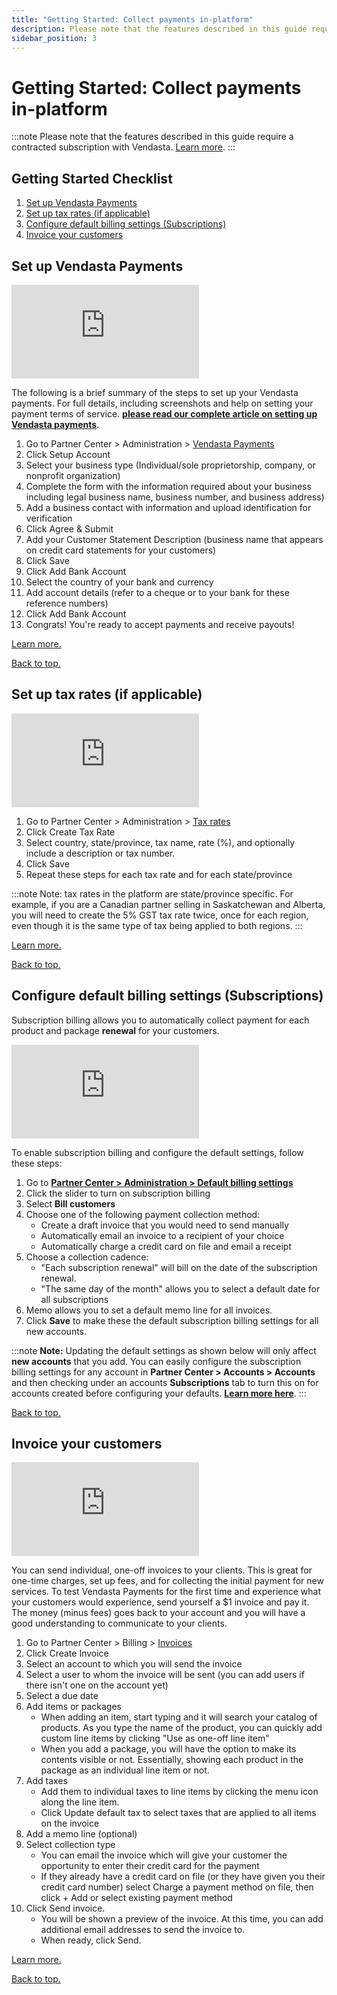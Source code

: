 ```yaml
---
title: "Getting Started: Collect payments in-platform"
description: Please note that the features described in this guide require a contracted subscription with Vendasta. Learn more about how to collect payments in-platform.
sidebar_position: 3
---
```


# Getting Started: Collect payments in-platform

:::note
Please note that the features described in this guide require a contracted subscription with Vendasta. [Learn more](https://www.vendasta.com/pricing/).
:::

## Getting Started Checklist

1. [Set up Vendasta Payments](#set-up-vendasta-payments)
2. [Set up tax rates (if applicable)](#set-up-tax-rates-if-applicable)
3. [Configure default billing settings (Subscriptions)](#configure-default-billing-settings-subscriptions)
4. [Invoice your customers](#invoice-your-customers)

## Set up Vendasta Payments

<div style={{position: 'relative', paddingBottom: '56.25%', height: '0'}}>
  <iframe style={{position: 'absolute', top: '0', left: '0', width: '100%', height: '100%'}} src="https://www.loom.com/embed/df6a770f5aef4db2935b81683559f7e9" frameborder="0" allowFullScreen></iframe>
</div>

The following is a brief summary of the steps to set up your Vendasta payments. For full details, including screenshots and help on setting your payment terms of service. [**please read our complete article on setting up Vendasta payments**](/hc/en-us/articles/4406961189271).

1. Go to Partner Center > Administration > [Vendasta Payments](https://partners.vendasta.com/billing/settings)
2. Click Setup Account
3. Select your business type (Individual/sole proprietorship, company, or nonprofit organization)
4. Complete the form with the information required about your business including legal business name, business number, and business address)
5. Add a business contact with information and upload identification for verification
6. Click Agree & Submit
7. Add your Customer Statement Description (business name that appears on credit card statements for your customers)
8. Click Save
9. Click Add Bank Account
10. Select the country of your bank and currency
11. Add account details (refer to a cheque or to your bank for these reference numbers)
12. Click Add Bank Account
13. Congrats! You're ready to accept payments and receive payouts!

[Learn more.](/hc/en-us/articles/4406961189271)

[Back to top.](#getting-started-checklist)
## Set up tax rates (if applicable)

<div style={{position: 'relative', paddingBottom: '56.25%', height: '0'}}>
  <iframe style={{position: 'absolute', top: '0', left: '0', width: '100%', height: '100%'}} src="https://www.loom.com/embed/73e48624d3e14056ab43ae05af1f44bb" frameborder="0" allowFullScreen></iframe>
</div>

1. Go to Partner Center > Administration > [Tax rates](https://partners.vendasta.com/billing/taxes)
2. Click Create Tax Rate
3. Select country, state/province, tax name, rate (%), and optionally include a description or tax number.
4. Click Save
5. Repeat these steps for each tax rate and for each state/province

:::note
Note: tax rates in the platform are state/province specific. For example, if you are a Canadian partner selling in Saskatchewan and Alberta, you will need to create the 5% GST tax rate twice, once for each region, even though it is the same type of tax being applied to both regions.
:::

[Learn more.](/hc/en-us/articles/4406953108375)

[Back to top.](#getting-started-checklist)

## Configure default billing settings (Subscriptions)

Subscription billing allows you to automatically collect payment for each product and package **renewal** for your customers.

<div style={{position: 'relative', paddingBottom: '56.25%', height: '0'}}>
  <iframe style={{position: 'absolute', top: '0', left: '0', width: '100%', height: '100%'}} src="https://www.loom.com/embed/2461478baed74659aa76529845e09d69" frameborder="0" allowFullScreen></iframe>
</div>

To enable subscription billing and configure the default settings, follow these steps:

1. Go to [**Partner Center > Administration > Default billing settings**](https://partners.vendasta.com/billing/business-configuration/defaults)
2. Click the slider to turn on subscription billing
3. Select **Bill customers**
4. Choose one of the following payment collection method: 
   - Create a draft invoice that you would need to send manually
   - Automatically email an invoice to a recipient of your choice
   - Automatically charge a credit card on file and email a receipt
5. Choose a collection cadence: 
   - "Each subscription renewal" will bill on the date of the subscription renewal.
   - "The same day of the month" allows you to select a default date for all subscriptions
6. Memo allows you to set a default memo line for all invoices.
7. Click **Save** to make these the default subscription billing settings for all new accounts.

:::note
**Note:** Updating the default settings as shown below will only affect **new accounts** that you add. You can easily configure the subscription billing settings for any account in **Partner Center > Accounts > Accounts** and then checking under an accounts **Subscriptions** tab to turn this on for accounts created before configuring your defaults. [**Learn more here**](/hc/en-us/articles/4406959774615).
:::

[Back to top.](#getting-started-checklist)

## Invoice your customers

<div style={{position: 'relative', paddingBottom: '56.25%', height: '0'}}>
  <iframe style={{position: 'absolute', top: '0', left: '0', width: '100%', height: '100%'}} src="https://www.loom.com/embed/1d669023e0ed44ef96cebb6a115616d5" frameborder="0" allowFullScreen></iframe>
</div>

You can send individual, one-off invoices to your clients. This is great for one-time charges, set up fees, and for collecting the initial payment for new services. To test Vendasta Payments for the first time and experience what your customers would experience, send yourself a $1 invoice and pay it. The money (minus fees) goes back to your account and you will have a good understanding to communicate to your clients.

1. Go to Partner Center > Billing > [Invoices](https://partners.vendasta.com/invoices)
2. Click Create Invoice
3. Select an account to which you will send the invoice
4. Select a user to whom the invoice will be sent (you can add users if there isn't one on the account yet)
5. Select a due date
6. Add items or packages
   - When adding an item, start typing and it will search your catalog of products. As you type the name of the product, you can quickly add custom line items by clicking "Use as one-off line item"
   - When you add a package, you will have the option to make its contents visible or not. Essentially, showing each product in the package as an individual line item or not.
7. Add taxes
   - Add them to individual taxes to line items by clicking the menu icon along the line item.
   - Click Update default tax to select taxes that are applied to all items on the invoice
8. Add a memo line (optional)
9. Select collection type
   - You can email the invoice which will give your customer the opportunity to enter their credit card for the payment
   - If they already have a credit card on file (or they have given you their credit card number) select Charge a payment method on file, then click + Add or select existing payment method
10. Click Send invoice.
    - You will be shown a preview of the invoice. At this time, you can add additional email addresses to send the invoice to.
    - When ready, click Send.

[Learn more.](/hc/en-us/articles/4406959774615)

[Back to top.](#getting-started-checklist)